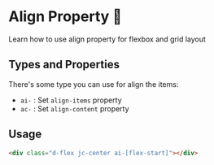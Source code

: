 
# Align Property 🚀

Learn how to use align property for flexbox and grid layout

## Types and Properties

There's some type you can use for align the items:

- `ai-` : Set `align-items` property
- `ac-` : Set `align-content` property

## Usage

```html title="html"
<div class="d-flex jc-center ai-[flex-start]"></div>
```